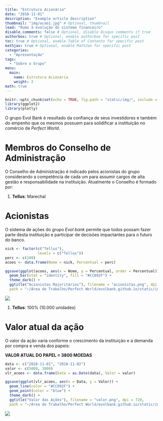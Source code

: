 ```yaml
---
title: "Estrutura Acionária"
date: "2018-11-01"
description: "Example article description"
thumbnail: "img/acao1.jpg" # Optional, thumbnail
lead: "Rumo à evolução do sistema financeiro"
disable_comments: false # Optional, disable Disqus comments if true
authorbox: true # Optional, enable authorbox for specific post
toc: true # Optional, enable Table of Contents for specific post
mathjax: true # Optional, enable MathJax for specific post
categories:
  - "Apresentação"
tags:
  - "Sobre o Grupo"
menu:
  main:
    name: Estrutura Acionária
    weight: 2
math: true
---
```


```r
knitr::opts_chunk$set(echo = TRUE, fig.path = "static/img/", include = FALSE)
library(ggplot2)
library(plotly)
```

O grupo Evol Bank é resultado da confiança de seus investidores e também do
empenho que os mesmos possuem para solidificar a instituição no comércio de
*Perfect World*.
<!--more-->

# Membros do Conselho de Administração

O Conselho de Administração é indicado pelos acionistas do grupo considerando a competência de cada um para assumir cargos de alta gestão e responsabilidade na instituição. Atualmente o Conselho é formado por:

1. **Tellus**: Marechal

# Acionistas

O sistema de ações do grupo *Evol bank* permite que todos possam fazer parte desta instituição e participar de decisões impactantes para o futuro do banco.

```r
nick <- factor(c("Tellus"),
               levels = c("Tellus"))
perc <- c(100)
acoes <- data.frame(Nome = nick, Percentual = perc)

ggsave(ggplot(acoes, aes(x = Nome, y = Percentual, order = Percentual)) +
  geom_bar(stat = "identity", fill = "#CC092F") +
  theme_dark() +
  ggtitle("Acionistas Majoritários"), filename = "acionistas.png", dpi = 720,
  path = "~/Área de Trabalho/Perfect World/evolbank.github.io/static/img", height = 5)

```

![](/img/acionistas.png)

1. **Tellus**: 100% (10.000 unidades)

# Valor atual da ação

O valor da ação varia conforme o crescimento da instituição e a demanda por compra e venda dos papeis:

**VALOR ATUAL DO PAPEL = 3800 MOEDAS**

```r

data <- c("2018-11-01", "2018-11-02")
valor <- c(5000, 3800)
vlr_acoes <- data.frame(Data = as.Date(data), Valor = valor)

ggsave(ggplot(vlr_acoes, aes(x = Data, y = Valor)) +
  geom_line(color = "#CC092F") +
  geom_point(color = "blue") +
  theme_dark() +
  ggtitle("Valor das Ações"), filename = "valor.png", dpi = 720,
  path = "~/Área de Trabalho/Perfect World/evolbank.github.io/static/img", height = 5)

```

![](/img/valor.png)